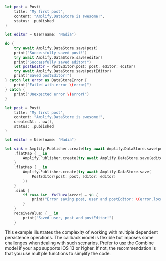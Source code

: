 <BlockSwitcher>

<Block name="Async/Await">

```swift
let post = Post(
    title: "My first post",
    content: "Amplify.DataStore is awesome!",
    status: .published
)

let editor = User(name: "Nadia")

do {
    try await Amplify.DataStore.save(post)
    print("Successfully saved post!")
    try await Amplify.DataStore.save(editor)
    print("Successfully saved editor!")
    let postEditor = PostEditor(post: post, editor: editor)
    try await Amplify.DataStore.save(postEditor)
    print("Saved postEditor!")
} catch let error as DataStoreError {
    print("Failed with error \(error)")
} catch {
    print("Unexpected error \(error)")
}
```

</Block>

<Block name="Combine">

```swift
let post = Post(
    title: "My first post",
    content: "Amplify.DataStore is awesome!",
    createdAt: .now(),
    status: .published
)

let editor = User(name: "Nadia")

let sink = Amplify.Publisher.create(try await Amplify.DataStore.save(post))
    .flatMap { _ in
        Amplify.Publisher.create(try await Amplify.DataStore.save(editor))
    }
    .flatMap { _ in
        Amplify.Publisher.create(try await Amplify.DataStore.save(
            PostEditor(post: post, editor: editor)
        ))
    }
    .sink {
        if case let .failure(error) = $0 {
            print("Error saving post, user and postEditor: \(error.localizedDescription)")
        }
    }
    receiveValue: { _ in
        print("Saved user, post and postEditor!")
    }
```

</Block>

</BlockSwitcher>

<Callout>

This example illustrates the complexity of working with multiple dependent persistence operations. The callback model is flexible but imposes some challenges when dealing with such scenarios. Prefer to use the Combine model if your app supports iOS 13 or higher. If not, the recommendation is that you use multiple functions to simplify the code.

</Callout>
